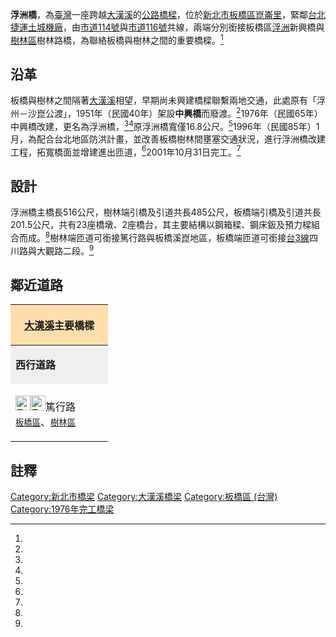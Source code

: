 {{Infobox_Bridge
|bridge_name   = 浮洲大橋
|image         = FUZHOU bridge(NewTaipei)2018.jpg
|caption       = 浮洲橋
|official_name = 浮洲橋
|also_known_as = 
|carries       = {{Jct|country=TWN|CH|114|CH|116}}共線
|crosses       = [[大漢溪|大漢溪]]
|locale        = {{flagicon|TWN}} [[新北市|新北市]][[板橋區_(台灣)|板橋區]][[崑崙里|崑崙里]]（[[浮洲|浮洲]]地區）
|maint         = [[新北市政府|新北市政府]]工務局
|id            = 
|design        = [[預力混凝土|預力混凝土]]
|mainspan      = 
|spans         = 9 <ref name="廖耀宇"/>
|pierswater    = 10 <ref name="廖耀宇"/>
|length        = {{convert|516|m|0|cuft|0|abbr=off}}
|width         = {{convert|24|m|0|cuft|0|abbr=off}}
|clearance     = 
|below         = 
|traffic       = 
|begin         = 
|open          = 1976年
|closed        = 
|toll          = 
|preceded      = [[城林大橋|城林大橋]]
|followed      = 第二大嵙崁溪橋、高鐵大漢溪橋
|map_cue       = 
|map_image     = 
|map_text      = 
|map_width     = 
|coordinates   = {{coord|24|59|43.0|N|121|26|14.5|E|display=it}}
|lat           = 
|long          = 
}}

'''浮洲橋'''，為[[臺灣|臺灣]]一座跨越[[大漢溪|大漢溪]]的[[公路|公路]][[橋樑|橋樑]]，位於[[新北市|新北市]][[板橋區_(台灣)|板橋區]][[崑崙里|崑崙里]]，緊鄰[[台北捷運|台北捷運]][[土城機廠|土城機廠]]，由[[市道114號|市道114號]]與[[市道116號|市道116號]]共線，兩端分別銜接板橋區[[浮洲|浮洲]]新興橋與[[樹林區|樹林區]]樹林路橋，為聯絡板橋與樹林之間的重要橋樑。<ref name="板橋各主要聯外橋樑介紹"/>

== 沿革 ==
板橋與樹林之間隔著[[大漢溪|大漢溪]]相望，早期尚未興建橋樑聯繫兩地交通，此處原有「浮州－沙崑公渡」，1951年（民國40年）架設'''中興橋'''而廢渡。<ref name="板橋各主要聯外橋樑介紹"/>1976年（民國65年）中興橋改建，更名為浮洲橋，<ref name="孕育大漢溪"/><ref name="板橋各主要聯外橋樑介紹"/>原浮洲橋寬僅16.8公尺。<ref name="浮洲橋改建工程完工通車"/>1996年（民國85年）1月，為配合台北地區防洪計畫，並改善板橋樹林間壅塞交通狀況，進行浮洲橋改建工程，拓寬橋面並增建進出匝道，<ref name="板橋各主要聯外橋樑介紹"/>2001年10月31日完工。<ref name="浮洲橋改建工程完工通車"/>

== 設計 ==
浮洲橋主橋長516公尺，樹林端引橋及引道共長485公尺，板橋端引橋及引道共長201.5公尺，共有23座橋墩、2座橋台，其主要結構以鋼箱樑、鋼床鈑及預力樑組合而成。<ref name="浮洲橋改建工程完工通車"/>樹林端匝道可銜接篤行路與板橋溪崑地區，板橋端匝道可銜接[[台3線|台3線]]四川路與大觀路二段。<ref name="浮洲橋改善工程"/>

== 鄰近道路 ==
{|  class="toccolours" border="1" cellpadding="4" style="margin: 0 auto; border-collapse: collapse; text-align: center; white-space:nowrap;"
|-  
! colspan="3" style="background: #ffdead;" | '''[[大漢溪|大漢溪]]主要橋樑'''
|-
| style="background: #efefef;" | '''西行道路'''
| colspan="1" style= "background: #efefef;"    |'''[[大漢溪|大漢溪]]'''
| style="background: #efefef;" | '''東行道路'''
|-
| style="width:140px; height:88px;" | [[File:TW_CHW114.svg|24px]][[File:TW_CHW116.svg|24px]]篤行路<br><small>[[板橋區_(台灣)|板橋區]]</small>、<small>[[樹林區|樹林區]]</small>
| style="width:200px; height:75px;" | '''浮洲橋'''<br /><small>往</small><br /><small>←[[樹林區|樹林區]]　　　　[[板橋區_(台灣)|板橋區]]→</small>
| style="width:140px; height:75px;" | [[File:TW_CHW114.svg|24px]]大觀路<br>[[File:TW_CHW116.svg|24px]]新興橋<br /><small>[[板橋區_(台灣)|板橋區]]</small>
{| border="0"
|}
|}

== 註釋 ==
{{Reflist| refs=

<ref name="板橋各主要聯外橋樑介紹">{{cite web|language=zh-tw|url=http://library.taiwanschoolnet.org/cyberfair2003/C0329220252/3-3-2-1.htm|title=板橋各主要聯外橋樑介紹|author=|publisher=台灣學校網|date=|accessdate=2014-05-11|archive-date=2014-05-12|archive-url=https://web.archive.org/web/20140512225715/http://library.taiwanschoolnet.org/cyberfair2003/C0329220252/3-3-2-1.htm|dead-url=no}}</ref>

<ref name="孕育大漢溪">{{cite web|language=zh-tw|url=http://www.photosharp.com.tw/Blog20/Article.aspx?m=%E9%BB%83%E8%88%88&id=7757|title=孕育大漢溪|author=興仔の部落格- 手札部落格|publisher=|date=2008-11-20|accessdate=2014-05-11|archive-date=2014-05-12|archive-url=https://web.archive.org/web/20140512223640/http://www.photosharp.com.tw/Blog20/Article.aspx?m=%E9%BB%83%E8%88%88&id=7757|dead-url=no}}</ref>

<ref name="浮洲橋改建工程完工通車">{{cite web|language=zh-tw|url=http://publish.tpc.gov.tw/book/laborbook/no.13/right2/right_2_01_01.htm|title=浮洲橋改建工程完工通車|author=林建勇|publisher=新北市政府|date=2001年12月|accessdate=2014-05-11|archive-url=https://web.archive.org/web/20140421125112/http://publish.tpc.gov.tw/Book/laborbook/no.13/right2/right_2_01_01.htm|archive-date=2014-04-21|dead-url=yes}}</ref>

<ref name="浮洲橋改善工程">{{cite web|language=zh-tw|url=http://publish.tpc.gov.tw/book/laborbook/no.11/right2/right_2_01_03.htm|title=浮洲橋改善工程|author=|publisher=新北市政府|date=2001年6月|accessdate=2014-05-11|archive-url=https://web.archive.org/web/20110410233041/http://publish.tpc.gov.tw/Book/laborbook/no.11/right2/right_2_01_03.htm|archive-date=2011-04-10|dead-url=yes}}</ref>

<ref name="廖耀宇">{{cite web|language=zh-tw|url=http://www.tpce.org.tw/tpce/h5/%E6%8A%80%E5%B8%AB%E6%9C%9F%E5%88%8A(%E7%AC%AC61%E6%9C%9F%E8%B5%B7)/%E7%AC%AC61%E6%9C%9F/61-15.pdf|title=河濱漫步看橋樑|author=廖耀宇|publisher=技師期刊第61期|date=2012年10月|accessdate=2014-05-16|archive-date=2014-05-21|archive-url=https://web.archive.org/web/20140521143356/http://www.tpce.org.tw/tpce/h5/%E6%8A%80%E5%B8%AB%E6%9C%9F%E5%88%8A(%E7%AC%AC61%E6%9C%9F%E8%B5%B7)/%E7%AC%AC61%E6%9C%9F/61-15.pdf|dead-url=yes}}</ref>
}}

{{淡水河流域橋樑}}
[[Category:新北市橋梁|Category:新北市橋梁]]
[[Category:大漢溪橋梁|Category:大漢溪橋梁]]
[[Category:板橋區_(台灣)|Category:板橋區 (台灣)]]
[[Category:1976年完工橋梁|Category:1976年完工橋梁]]